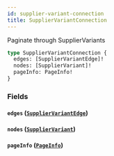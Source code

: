 ```yaml
---
id: supplier-variant-connection
title: SupplierVariantConnection
---
```



Paginate through SupplierVariants


```graphql
type SupplierVariantConnection {
  edges: [SupplierVariantEdge]!
  nodes: [SupplierVariant]!
  pageInfo: PageInfo!
}
```


### Fields

#### `edges` ([`SupplierVariantEdge`](/developers/supplier-apis/supply-api/graphql/reference/objects/supplier-variant-edge))




#### `nodes` ([`SupplierVariant`](/developers/supplier-apis/supply-api/graphql/reference/objects/supplier-variant))




#### `pageInfo` ([`PageInfo`](/developers/supplier-apis/supply-api/graphql/reference/objects/page-info))






